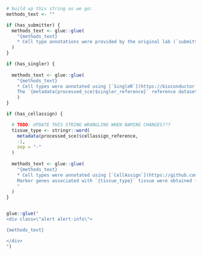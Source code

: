 <!-- 
Introductory text to include in both the cell type section of main report and at
the top of the supplemental cell type report.

All chunks in this document must be set to `eval=FALSE`.
-->


```r

# build up this string as we go:
methods_text <- ""

if (has_submitter) {
  methods_text <- glue::glue(
    "{methods_text}
    * Cell type annotations were provided by the original lab (`submitter-provided`) which generated this data.\n\n"
  )
}

if (has_singler) {
  
  methods_text <- glue::glue(
    "{methods_text}
    * Cell types were annotated using [`SingleR`](https://bioconductor.org/packages/release/bioc/html/SingleR.html), which uses a reference-based approach ([Looney _et al._ 2019](https://doi.org/10.1038/s41590-018-0276-y)).
    The `{metadata(processed_sce)$singler_reference}` reference dataset, obtained from the [`celldex` package](http://bioconductor.org/packages/release/data/experiment/html/celldex.html), was used for cell typing.\n\n"
    )
}

if (has_cellassign) {

  # TODO: UPDATE THIS STRING WRANGLING WHEN NAMING CHANGES???
  tissue_type <- stringr::word(
    metadata(processed_sce)$cellassign_reference,
    -1,
    sep = "-"
  )
  
  methods_text <- glue::glue(
    "{methods_text}
    * Cell types were annotated using [`CellAssign`](https://github.com/Irrationone/cellassign), which uses a marker-gene based approach ([Zhang _et al._ 2019](https://doi.org/10.1038/s41592-019-0529-1)).
    Marker genes associated with `{tissue_type}` tissue were obtained from [PanglaoDB](https://panglaodb.se/).\n
    "
  )
}


glue::glue("
<div class=\"alert alert-info\">

{methods_text}

</div>
") 
```



